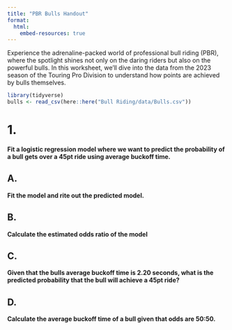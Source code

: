 ```yaml
---
title: "PBR Bulls Handout"
format: 
  html:
    embed-resources: true
---
```


Experience the adrenaline-packed world of professional bull riding (PBR), where the spotlight shines not only on the daring riders but also on the powerful bulls. In this worksheet, we'll dive into the data from the 2023 season of the Touring Pro Division to understand how points are achieved by bulls themselves.

```r
library(tidyverse)
bulls <- read_csv(here::here("Bull Riding/data/Bulls.csv"))
```



# 1.  

**Fit a logistic regression model where we want to predict the probability of a bull gets over a 45pt ride using average buckoff time.**

## A. 

**Fit the model and rite out the predicted model.**
	

  
  

## B. 

**Calculate the estimated odds ratio of the model**



	

## C. 

**Given that the bulls average buckoff time is 2.20 seconds, what is the predicted probability that the bull will achieve a 45pt ride?**



	
	
	
## D.

**Calculate the average buckoff time of a bull given that odds are 50:50.**


	
	
	
	
	
